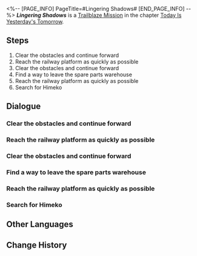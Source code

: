 <%-- [PAGE_INFO]
PageTitle=#Lingering Shadows#
[END_PAGE_INFO] --%>
{{Stub|Dialogue.}}
{{Mission Infobox
|id            = 1000400
|title         = 
|image         = Mission Lingering Shadows.png{{subst:void|<!--$UPLOAD:<<SpriteOutput/Chronicle/1000400.png>-<Mission Lingering Shadows.png>-<Fate's Atlas Images>>-->}}
|type          = Trailblaze
|event_name    = 
|chapter       = Today Is Yesterday's Tomorrow
|requirements  = [[Trailblaze Mission]] ''[[A Moment of Peace]]'' completed
|summary       = New crisis &mdash; the Doomsday Beast is coming, and it seems that you've become some sort of "key element."<br />If you want to get out of this predicament and save the space station from destruction, the only way may be to head to the railway platform and meet up with the Express and the man named Welt.
|characters    = Trailblazer
|startLocation = [[Herta Space Station]] - [[Supply Zone]]
|world         = Herta Space Station
|area          = Supply Zone
|prev          = A Moment of Peace
|next          = Simulated Universe: First Closed Beta
|rewards       = Shadow of Destruction*1
}}
'''''Lingering Shadows''''' is a [[Trailblaze Mission]] in the chapter [[Today Is Yesterday's Tomorrow]].

==Steps==
# Clear the obstacles and continue forward
# Reach the railway platform as quickly as possible
# Clear the obstacles and continue forward
# Find a way to leave the spare parts warehouse
# Reach the railway platform as quickly as possible
# Search for Himeko

<!--
==Gameplay Notes==

--><!--
==Trial Character==

-->
==Dialogue==
{{Stub Dialogue}}

===Clear the obstacles and continue forward===
{{Mission Description|type=trailblaze|location=Supply Zone|New crisis &mdash; the Doomsday Beast is coming, and it seems that you've become some sort of "key element."<br />If you want to get out of this predicament and save the space station from destruction, the only way may be to head to the railway platform and meet up with the Express and the man named Welt.}}
{{Dialogue Start}}
:{{tx}}
{{Dialogue End}}

===Reach the railway platform as quickly as possible===
{{Mission Description|type=trailblaze|location=Supply Zone|update|New crisis &mdash; the Doomsday Beast is coming, and it seems that you've become some sort of "key element."<br />If you want to get out of this predicament and save the space station from destruction, the only way may be to head to the railway platform and meet up with the Express and the man named Welt.<br />You're getting closer to the railway platform, hurry.}}
{{Dialogue Start}}
:{{tx}}
{{Dialogue End}}

===Clear the obstacles and continue forward===
{{Mission Description|type=trailblaze|location=Supply Zone|update|New crisis &mdash; the Doomsday Beast is coming, and it seems that you've become some sort of "key element."<br />If you want to get out of this predicament and save the space station from destruction, the only way may be to head to the railway platform and meet up with the Express and the man named Welt.}}
{{Dialogue Start}}
:{{tx}}
{{Dialogue End}}

===Find a way to leave the spare parts warehouse===
{{Dialogue Start}}
:{{tx}}
{{Dialogue End}}

===Reach the railway platform as quickly as possible===
{{Mission Description|type=trailblaze|location=Supply Zone|update|New crisis &mdash; the Doomsday Beast is coming, and it seems that you've become some sort of "key element."<br />If you want to get out of this predicament and save the space station from destruction, the only way may be to head to the railway platform and meet up with the Express and the man named Welt.<br />You're getting closer to the railway platform, hurry.}}
{{Dialogue Start}}
:{{tx}}
{{Dialogue End}}

===Search for Himeko===
{{Mission Description|type=trailblaze|location=Master Control Zone|update|You open your eyes and find yourself still in the space station, staring at a ceiling that doesn't look so strange.<br />You are living through what just happened. It seems your mind is not playing tricks on you. You wish Himeko was here.<br />You have so many questions to ask.}}
{{Dialogue Start}}
:{{tx}}
{{Dialogue End}}

==Other Languages==
{{Other Languages
|en   = Lingering Shadows
|zhs  = 阴影从未离去
|zht  = 陰影從未離去
|ja   = 影は離れない
|ko   = 맴도는 그림자
|es   = Sombras persistentes
|fr   = Ombres persistantes
|ru   = Неисчезающие тени
|th   = เงามืดที่ไม่เคยจางหาย
|vi   = Bóng Tối Chưa Rời Đi
|de   = Nachhallende Schatten
|id   = Bayangan Melekat
|pt   = Sombras Duradouras
}}

==Change History==
{{Change History|1.0}}
